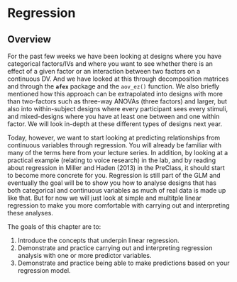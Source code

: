 # Regression

## Overview

For the past few weeks we have been looking at designs where you have categorical factors/IVs and where you want to see whether there is an effect of a given factor or an interaction between two factors on a continuous DV. And we have looked at this through decomposition matrices and through the **`afex`** package and the `aov_ez()` function. We also briefly mentioned how this approach can be extrapolated into designs with more than two-factors such as three-way ANOVAs (three factors) and larger, but also into within-subject designs where every participant sees every stimuli, and mixed-designs where you have at least one between and one within factor. We will look in-depth at these different types of designs next year.

Today, however, we want to start looking at predicting relationships from continuous variables through regression. You will already be familiar with many of the terms here from your lecture series. In addition, by looking at a practical example (relating to voice research) in the lab, and by reading about regression in Miller and Haden (2013) in the PreClass, it should start to become more concrete for you.  Regression is still part of the GLM and eventually the goal will be to show you how to analyse designs that has both categorical and continuous variables as much of real data is made up like that. But for now we will just look at simple and multitple linear regression to make you more comfortable with carrying out and interpreting these analyses.

The goals of this chapter are to:

1. Introduce the concepts that underpin linear regression.
2. Demonstrate and practice carrying out and interpreting regression analysis with one or more predictor variables.
3. Demonstrate and practice being able to make predictions based on your regression model.

